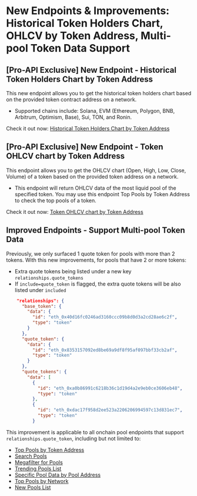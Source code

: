 # New Endpoints & Improvements: Historical Token Holders Chart, OHLCV by Token Address, Multi-pool Token Data Support

## [Pro-API Exclusive] New Endpoint  - Historical Token Holders Chart by Token Address

This new endpoint allows you to get the historical token holders chart based on the provided token contract address on a network.

* Supported chains include: Solana, EVM (Ethereum, Polygon, BNB, Arbitrum, Optimism, Base), Sui, TON, and Ronin.

Check it out now: [Historical Token Holders Chart by Token Address](https://docs.coingecko.com/reference/token-holders-chart-token-address)

## [Pro-API Exclusive] New Endpoint  - Token OHLCV chart by Token Address

This endpoint allows you to get the OHLCV chart (Open, High, Low, Close, Volume) of a token based on the provided token address on a network.

* This endpoint will return OHLCV data of the most liquid pool of the specified token. You may use this endpoint Top Pools by Token Address to check the top pools of a token.

Check it out now: [Token OHLCV chart by Token Address](https://docs.coingecko.com/reference/token-ohlcv-token-address#/)

## Improved Endpoints - Support Multi-pool Token Data

Previously, we only surfaced 1 quote token for pools with more than 2 tokens.  With this new improvements, for pools that have 2 or more tokens:

* Extra quote tokens being listed under a new key `relationships.quote_tokens`
* If `include=quote_token` is flagged, the extra quote tokens will be also listed under `included`

```json
    "relationships": {  
      "base_token": {
        "data": {
          "id": "eth_0x40d16fc0246ad3160ccc09b8d0d3a2cd28ae6c2f",
          "type": "token"
        }
      },
      "quote_token": {
        "data": {
          "id": "eth_0x8353157092ed8be69a9df8f95af097bbf33cb2af",
          "type": "token"
        }
      },
      "quote_tokens": {
        "data": [
          {
            "id": "eth_0xa0b86991c6218b36c1d19d4a2e9eb0ce3606eb48",
            "type": "token"
          },
          {
            "id": "eth_0xdac17f958d2ee523a2206206994597c13d831ec7",
            "type": "token"
          }
```

This improvement is applicable to all onchain pool endpoints that support `relationships.quote_token`, including but not limited to:

* [Top Pools by Token Address](https://docs.coingecko.com/reference/top-pools-contract-address#/)
* [Search Pools](https://docs.coingecko.com/reference/search-pools#/)
* [Megafilter for Pools](https://docs.coingecko.com/reference/pools-megafilter#/)
* [Trending Pools List](https://docs.coingecko.com/reference/trending-pools-list#/)
* [Specific Pool Data by Pool Address](https://docs.coingecko.com/reference/pool-address#/)
* [Top Pools by Network](https://docs.coingecko.com/reference/top-pools-network#/)
* [New Pools List](https://docs.coingecko.com/reference/latest-pools-list#/)